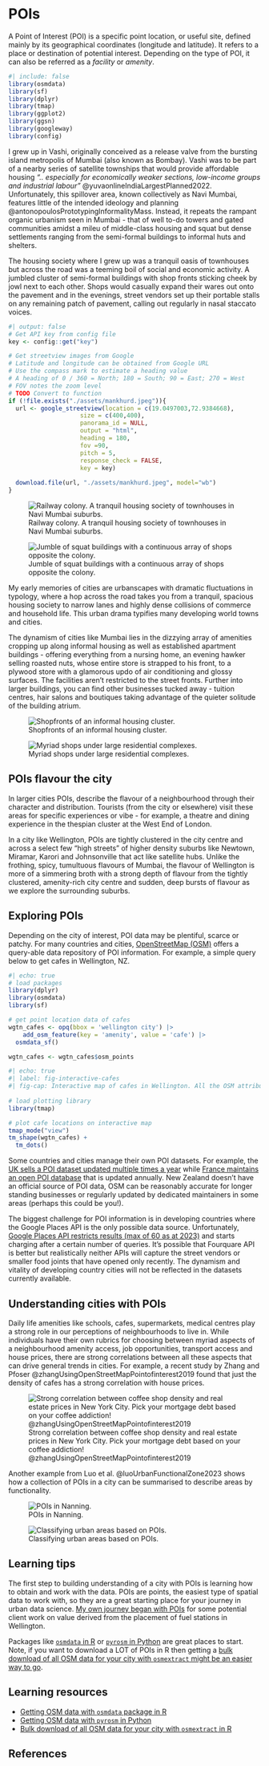 
# POIs {#sec-pois}

::: {.callout-note}
A Point of Interest (POI) is a specific point location, or useful site, defined mainly by its geographical coordinates (longitude and latitude). It refers to a place or destination of potential interest. Depending on the type of POI, it can also be referred as a _facility_ or _amenity_. 
:::

```r
#| include: false
library(osmdata)
library(sf)
library(dplyr)
library(tmap)
library(ggplot2)
library(ggsn)
library(googleway)
library(config)
```

I grew up in Vashi, originally conceived as a release valve from the bursting island metropolis of Mumbai (also known as Bombay). Vashi was to be part of a nearby series of satellite townships that would provide affordable housing _".. especially for economically weaker sections, low-income groups and industrial labour"_ @yuvaonlineIndiaLargestPlanned2022. Unfortunately, this spillover area, known collectively as Navi Mumbai, features little of the intended ideology and planning @antonopoulosPrototypingInformalityMass. Instead, it repeats the rampant organic urbanism seen in Mumbai - that of well to-do towers and gated communities amidst a mileu of middle-class housing and squat but dense settlements ranging from the semi-formal buildings to informal huts and shelters.   

<!-- Connection of well-todo and poor with the above paragraph -->
The housing society where I grew up was a tranquil oasis of townhouses but across the road was a teeming boil of social and economic activity. A jumbled cluster of semi-formal buildings with shop fronts sticking cheek by jowl next to each other. Shops would casually expand their wares out onto the pavement and in the evenings, street vendors set up their portable stalls on any remaining patch of pavement, calling out regularly in nasal staccato voices. 

```r
#| output: false
# Get API key from config file
key <- config::get("key")

# Get streetview images from Google
# Latitude and longitude can be obtained from Google URL
# Use the compass mark to estimate a heading value
# A heading of 0 / 360 = North; 180 = South; 90 = East; 270 = West
# FOV notes the zoom level
# TODO Convert to function
if (!file.exists("./assets/mankhurd.jpeg")){
  url <- google_streetview(location = c(19.0497003,72.9384668),
                    size = c(400,400),
                    panorama_id = NULL,
                    output = "html",
                    heading = 180,
                    fov =90,
                    pitch = 5,
                    response_check = FALSE,
                    key = key)
  
  download.file(url, "./assets/mankhurd.jpeg", model="wb")  
}
```
::: {layout-ncol=2}

![Railway colony. A tranquil housing society of townhouses in Navi Mumbai suburbs.](./assets/railway-colony.jpeg)

![Jumble of squat buildings with a continuous array of shops opposite the colony.](./assets/railway-colony-opp-2.jpeg)

:::

My early memories of cities are urbanscapes with dramatic fluctuations in typology, where a hop across the road takes you from a tranquil, spacious housing society to narrow lanes and highly dense collisions of commerce and household life. This urban drama typifies many developing world towns and cities. 

The dynamism of cities like Mumbai lies in the dizzying array of amenities cropping up along informal housing as well as established apartment buildings - offering everything from a nursing home, an evening hawker selling roasted nuts, whose entire store is strapped to his front, to a plywood store with a glamorous updo of air conditioning and glossy surfaces. The facilities aren't restricted to the street fronts. Further into larger buildings, you can find other businesses tucked away - tuition centres, hair salons and boutiques taking advantage of the quieter solitude of the building atrium. 

::: {layout-ncol=2}

![Shopfronts of an informal housing cluster.](./assets/railway-colony-opp.jpeg)

![Myriad shops under large residential complexes.](./assets/sector-17.jpeg)
:::

## POIs flavour the city
In larger cities POIs, describe the flavour of a neighbourhood through their character and distribution. Tourists (from the city or elsewhere) visit these areas for specific experiences or vibe - for example, a theatre and dining experience in the thespian cluster at the West End of London. 

In a city like Wellington, POIs are tightly clustered in the city centre and across a select few "high streets" of higher density suburbs like Newtown, Miramar, Karori and Johnsonville that act like satellite hubs. Unlike the frothing, spicy, tumultuous flavours of Mumbai, the flavour of Wellington is more of a simmering broth with a strong depth of flavour from the tightly clustered, amenity-rich city centre and sudden, deep bursts of flavour as we explore the surrounding suburbs. 

## Exploring POIs
Depending on the city of interest, POI data may be plentiful, scarce or patchy. For many countries and cities, [OpenStreetMap (OSM)](https://www.openstreetmap.org/#map=20/-41.28925/174.76265&layers=H) offers a query-able data repository of POI information. For example, a simple query below to get cafes in Wellington, NZ. 

```r
#| echo: true
# load packages
library(dplyr)
library(osmdata)
library(sf)

# get point location data of cafes
wgtn_cafes <- opq(bbox = 'wellington city') |> 
    add_osm_feature(key = 'amenity', value = 'cafe') |> 
  osmdata_sf()

wgtn_cafes <- wgtn_cafes$osm_points
```

```r
#| echo: true
#| label: fig-interactive-cafes
#| fig-cap: Interactive map of cafes in Wellington. All the OSM attributes associated with cafes can be accessed by hovering and clicking on a given cafe location. Note, almost all of attributes are generally not filled in. 
 
# load plotting library
library(tmap)

# plot cafe locations on interactive map
tmap_mode("view")
tm_shape(wgtn_cafes) + 
  tm_dots()
```


Some countries and cities manage their own POI datasets. For example, the [UK sells a POI dataset updated multiple times a year](https://www.data.gov.uk/dataset/215b3b26-9332-4091-9fa9-26aa66d30b87/points-of-interest) while [France maintains an open POI database](https://www.data.gouv.fr/fr/datasets/base-sirene-des-entreprises-et-de-leurs-etablissements-siren-siret/) that is updated annually. New Zealand doesn't have an official source of POI data, OSM can be reasonably accurate for longer standing businesses or regularly updated by dedicated maintainers in some areas (perhaps this could be you!). 

The biggest challenge for POI information is in developing countries where the Google Places API is the only possible data source. Unfortunately, [Google Places API restricts results (max of 60 as at 2023)](https://github.com/eduardotaveiga/Google-Maps-Nearby-Places) and starts charging after a certain number of queries. It's possible that Fourquare API is better but realistically neither APIs will capture the street vendors or smaller food joints that have opened only recently. The dynamism and vitality of developing country cities will not be reflected in the datasets currently available. 


## Understanding cities with POIs
Daily life amenities like schools, cafes, supermarkets, medical centres play a strong role in our perceptions of neighbourhoods to live in. While individuals have their own rubrics for choosing between myriad aspects of a neighbourhood amenity access, job opportunities, transport access and house prices, there are strong correlations between all these aspects that can drive general trends in cities. For example, a recent study by Zhang and Pfoser @zhangUsingOpenStreetMapPointofinterest2019 found that just the density of cafes has a strong correlation with house prices. 

![Strong correlation between coffee shop density and real estate prices in New York City. Pick your mortgage debt based on your coffee addiction! @zhangUsingOpenStreetMapPointofinterest2019](./assets/pois-coffee-shops-real-estate-prices.png)

Another example from Luo et al. @luoUrbanFunctionalZone2023 shows how a collection of POIs in a city can be summarised to describe areas by functionality. 

::: {layout-ncol=2}

![POIs in Nanning.](./assets/pois-nanning.png)

![Classifying urban areas based on POIs.](./assets/area-classification-nanning.png)

:::


## Learning tips
The first step to building understanding of a city with POIs is learning how to obtain and work with the data. POIs are points, the easiest type of spatial data to work with, so they are a great starting place for your journey in urban data science. [My own journey began with POIs](https://shriv-portfolio.netlify.app/post/fuel-station-1/) for some potential client work on value derived from the placement of fuel stations in Wellington. 

Packages like [`osmdata` in R](https://cran.r-project.org/web/packages/osmdata/vignettes/osmdata.html) or [`pyrosm` in Python](https://pyrosm.readthedocs.io/en/latest/basics.html#read-points-of-interest) are great places to start. Note, if you want to download a LOT of POIs in R then getting a [bulk download of all OSM data for your city with `osmextract` might be an easier way to go](https://cran.r-project.org/web/packages/osmextract/vignettes/osmextract.html). 


## Learning resources
- [Getting OSM data with `osmdata` package in R](https://cran.r-project.org/web/packages/osmdata/vignettes/osmdata.html)
- [Getting OSM data with `pyrosm` in Python](https://pyrosm.readthedocs.io/en/latest/basics.html#read-points-of-interest)
-  [Bulk download of all OSM data for your city with `osmextract` in R](https://cran.r-project.org/web/packages/osmextract/vignettes/osmextract.html)

## References